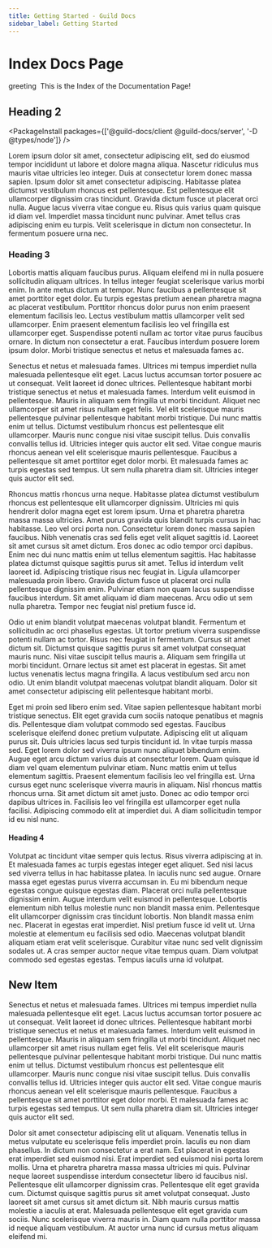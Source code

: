 ```yaml
---
title: Getting Started - Guild Docs
sidebar_label: Getting Started
---
```


# Index Docs Page

<Translated>greeting</Translated>
&nbsp;This is the <Tooltip label="This is a tooltip">Index</Tooltip> of the Documentation Page!

<HelloWorld />

## Heading 2

<PackageInstall packages={['@guild-docs/client @guild-docs/server', '-D @types/node']} />

Lorem ipsum dolor sit amet, consectetur adipiscing elit, sed do eiusmod tempor incididunt ut labore et dolore magna aliqua. Nascetur ridiculus mus mauris vitae ultricies leo integer. Duis at consectetur lorem donec massa sapien. Ipsum dolor sit amet consectetur adipiscing. Habitasse platea dictumst vestibulum rhoncus est pellentesque. Est pellentesque elit ullamcorper dignissim cras tincidunt. Gravida dictum fusce ut placerat orci nulla. Augue lacus viverra vitae congue eu. Risus quis varius quam quisque id diam vel. Imperdiet massa tincidunt nunc pulvinar. Amet tellus cras adipiscing enim eu turpis. Velit scelerisque in dictum non consectetur. In fermentum posuere urna nec.

### Heading 3

Lobortis mattis aliquam faucibus purus. Aliquam eleifend mi in nulla posuere sollicitudin aliquam ultrices. In tellus integer feugiat scelerisque varius morbi enim. In ante metus dictum at tempor. Nunc faucibus a pellentesque sit amet porttitor eget dolor. Eu turpis egestas pretium aenean pharetra magna ac placerat vestibulum. Porttitor rhoncus dolor purus non enim praesent elementum facilisis leo. Lectus vestibulum mattis ullamcorper velit sed ullamcorper. Enim praesent elementum facilisis leo vel fringilla est ullamcorper eget. Suspendisse potenti nullam ac tortor vitae purus faucibus ornare. In dictum non consectetur a erat. Faucibus interdum posuere lorem ipsum dolor. Morbi tristique senectus et netus et malesuada fames ac.

Senectus et netus et malesuada fames. Ultrices mi tempus imperdiet nulla malesuada pellentesque elit eget. Lacus luctus accumsan tortor posuere ac ut consequat. Velit laoreet id donec ultrices. Pellentesque habitant morbi tristique senectus et netus et malesuada fames. Interdum velit euismod in pellentesque. Mauris in aliquam sem fringilla ut morbi tincidunt. Aliquet nec ullamcorper sit amet risus nullam eget felis. Vel elit scelerisque mauris pellentesque pulvinar pellentesque habitant morbi tristique. Dui nunc mattis enim ut tellus. Dictumst vestibulum rhoncus est pellentesque elit ullamcorper. Mauris nunc congue nisi vitae suscipit tellus. Duis convallis convallis tellus id. Ultricies integer quis auctor elit sed. Vitae congue mauris rhoncus aenean vel elit scelerisque mauris pellentesque. Faucibus a pellentesque sit amet porttitor eget dolor morbi. Et malesuada fames ac turpis egestas sed tempus. Ut sem nulla pharetra diam sit. Ultricies integer quis auctor elit sed.

Rhoncus mattis rhoncus urna neque. Habitasse platea dictumst vestibulum rhoncus est pellentesque elit ullamcorper dignissim. Ultricies mi quis hendrerit dolor magna eget est lorem ipsum. Urna et pharetra pharetra massa massa ultricies. Amet purus gravida quis blandit turpis cursus in hac habitasse. Leo vel orci porta non. Consectetur lorem donec massa sapien faucibus. Nibh venenatis cras sed felis eget velit aliquet sagittis id. Laoreet sit amet cursus sit amet dictum. Eros donec ac odio tempor orci dapibus. Enim nec dui nunc mattis enim ut tellus elementum sagittis. Hac habitasse platea dictumst quisque sagittis purus sit amet. Tellus id interdum velit laoreet id. Adipiscing tristique risus nec feugiat in. Ligula ullamcorper malesuada proin libero. Gravida dictum fusce ut placerat orci nulla pellentesque dignissim enim. Pulvinar etiam non quam lacus suspendisse faucibus interdum. Sit amet aliquam id diam maecenas. Arcu odio ut sem nulla pharetra. Tempor nec feugiat nisl pretium fusce id.

Odio ut enim blandit volutpat maecenas volutpat blandit. Fermentum et sollicitudin ac orci phasellus egestas. Ut tortor pretium viverra suspendisse potenti nullam ac tortor. Risus nec feugiat in fermentum. Cursus sit amet dictum sit. Dictumst quisque sagittis purus sit amet volutpat consequat mauris nunc. Nisi vitae suscipit tellus mauris a. Aliquam sem fringilla ut morbi tincidunt. Ornare lectus sit amet est placerat in egestas. Sit amet luctus venenatis lectus magna fringilla. A lacus vestibulum sed arcu non odio. Ut enim blandit volutpat maecenas volutpat blandit aliquam. Dolor sit amet consectetur adipiscing elit pellentesque habitant morbi.

Eget mi proin sed libero enim sed. Vitae sapien pellentesque habitant morbi tristique senectus. Elit eget gravida cum sociis natoque penatibus et magnis dis. Pellentesque diam volutpat commodo sed egestas. Faucibus scelerisque eleifend donec pretium vulputate. Adipiscing elit ut aliquam purus sit. Duis ultricies lacus sed turpis tincidunt id. In vitae turpis massa sed. Eget lorem dolor sed viverra ipsum nunc aliquet bibendum enim. Augue eget arcu dictum varius duis at consectetur lorem. Quam quisque id diam vel quam elementum pulvinar etiam. Nunc mattis enim ut tellus elementum sagittis. Praesent elementum facilisis leo vel fringilla est. Urna cursus eget nunc scelerisque viverra mauris in aliquam. Nisl rhoncus mattis rhoncus urna. Sit amet dictum sit amet justo. Donec ac odio tempor orci dapibus ultrices in. Facilisis leo vel fringilla est ullamcorper eget nulla facilisi. Adipiscing commodo elit at imperdiet dui. A diam sollicitudin tempor id eu nisl nunc.

#### Heading 4

Volutpat ac tincidunt vitae semper quis lectus. Risus viverra adipiscing at in. Et malesuada fames ac turpis egestas integer eget aliquet. Sed nisi lacus sed viverra tellus in hac habitasse platea. In iaculis nunc sed augue. Ornare massa eget egestas purus viverra accumsan in. Eu mi bibendum neque egestas congue quisque egestas diam. Placerat orci nulla pellentesque dignissim enim. Augue interdum velit euismod in pellentesque. Lobortis elementum nibh tellus molestie nunc non blandit massa enim. Pellentesque elit ullamcorper dignissim cras tincidunt lobortis. Non blandit massa enim nec. Placerat in egestas erat imperdiet. Nisl pretium fusce id velit ut. Urna molestie at elementum eu facilisis sed odio. Maecenas volutpat blandit aliquam etiam erat velit scelerisque. Curabitur vitae nunc sed velit dignissim sodales ut. A cras semper auctor neque vitae tempus quam. Diam volutpat commodo sed egestas egestas. Tempus iaculis urna id volutpat.

## New Item

Senectus et netus et malesuada fames. Ultrices mi tempus imperdiet nulla malesuada pellentesque elit eget. Lacus luctus accumsan tortor posuere ac ut consequat. Velit laoreet id donec ultrices. Pellentesque habitant morbi tristique senectus et netus et malesuada fames. Interdum velit euismod in pellentesque. Mauris in aliquam sem fringilla ut morbi tincidunt. Aliquet nec ullamcorper sit amet risus nullam eget felis. Vel elit scelerisque mauris pellentesque pulvinar pellentesque habitant morbi tristique. Dui nunc mattis enim ut tellus. Dictumst vestibulum rhoncus est pellentesque elit ullamcorper. Mauris nunc congue nisi vitae suscipit tellus. Duis convallis convallis tellus id. Ultricies integer quis auctor elit sed. Vitae congue mauris rhoncus aenean vel elit scelerisque mauris pellentesque. Faucibus a pellentesque sit amet porttitor eget dolor morbi. Et malesuada fames ac turpis egestas sed tempus. Ut sem nulla pharetra diam sit. Ultricies integer quis auctor elit sed.

Dolor sit amet consectetur adipiscing elit ut aliquam. Venenatis tellus in metus vulputate eu scelerisque felis imperdiet proin. Iaculis eu non diam phasellus. In dictum non consectetur a erat nam. Est placerat in egestas erat imperdiet sed euismod nisi. Erat imperdiet sed euismod nisi porta lorem mollis. Urna et pharetra pharetra massa massa ultricies mi quis. Pulvinar neque laoreet suspendisse interdum consectetur libero id faucibus nisl. Pellentesque elit ullamcorper dignissim cras. Pellentesque elit eget gravida cum. Dictumst quisque sagittis purus sit amet volutpat consequat. Justo laoreet sit amet cursus sit amet dictum sit. Nibh mauris cursus mattis molestie a iaculis at erat. Malesuada pellentesque elit eget gravida cum sociis. Nunc scelerisque viverra mauris in. Diam quam nulla porttitor massa id neque aliquam vestibulum. At auctor urna nunc id cursus metus aliquam eleifend mi.

